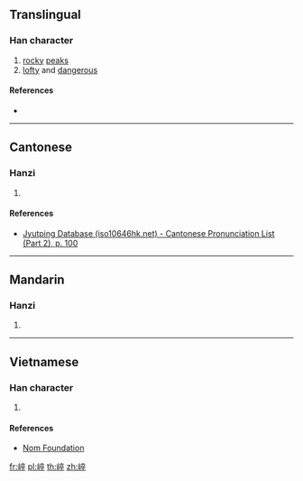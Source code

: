 {{character info/new}}
==Translingual==

===Han character===
{{Han char|rn=46|rad=山|as=08|sn=11|four=|canj=UYOJ,XUYOJ|ids=⿰山卒}}

# [[rocky]] [[peak]]s
# [[lofty]] and [[dangerous]]

====References====
* {{Han ref|kx=0315.151|dkj=08176|hdz=10782.080|uh=5D2A|ud=23850}}

----

==Cantonese==

===Hanzi===
{{yue-hanzi|jyut=[[zyut6]], [[zeot1]]|y=jyut6, jeut1}}

# {{defn|lang=yue|sort=山08}}

====References====
* [http://www.iso10646hk.net/jp/document/download.jsp Jyutping Database (iso10646hk.net) - Cantonese Pronunciation List (Part 2), p. 100]

----

==Mandarin==

===Hanzi===
{{cmn-hanzi|pin=[[zú]] ([[zu2]])|wg=tsu<sup>2</sup>}}

# {{defn|lang=cmn|sort=山08}}

----

==Vietnamese==

===Han character===
{{vi-readings|rs=山08|hanviet=tốt}}

# {{defn|lang=vi|sort=山08}}

====References====
* [http://nomfoundation.org/common/nom_details.php?codepoint=5d2a Nom Foundation]

[[fr:崪]]
[[pl:崪]]
[[th:崪]]
[[zh:崪]]